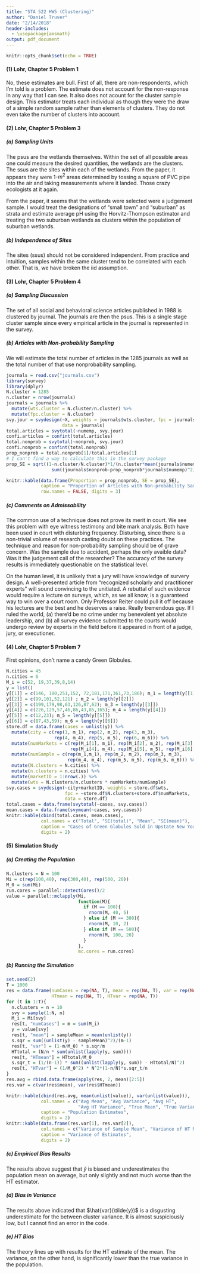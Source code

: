 ```yaml
---
title: "STA 522 HW5 (Clustering)"
author: "Daniel Truver"
date: "2/14/2018"
header-includes:
  - \usepackage{amsmath}
output: pdf_document
---
```


```r
knitr::opts_chunk$set(echo = TRUE)
```

#### (1) Lohr, Chapter 5 Problem 1

No, these estimates are bull. First of all, there are non-respondents, which I'm told is a problem. The estimate does not account for the non-response in any way that I can see. It also does not acount for the cluster sample design. This estimator treats each individual as though they were the draw of a simple random sample rather than elements of clusters. They do not even take the number of clusters into account. 

#### (2) Lohr, Chapter 5 Problem 3

##### (a) Sampling Units 

The psus are the wetlands themselves. Within the set of all possible areas one could measure the desired quantities, the wetlands are the clusters. The ssus are the sites within each of the wetlands. From the paper, it appears they were 1-$m^2$ areas determined by tossing a square of PVC pipe into the air and taking measurements where it landed. Those crazy ecologists at it again. 

From the paper, it seems that the wetlands were selected were a judgement sample. I would treat the designations of "small town" and "suburban" as strata and estimate average pH using the Horvitz-Thompson estimator and treating the two suburban wetlands as clusters within the population of suburban wetlands. 

##### (b) Independence of Sites

The sites (ssus) should not be considered independent. From practice and intuition, samples within the same cluster tend to be correlated with each other. That is, we have broken the iid assumption. 

#### (3) Lohr, Chapter 5 Problem 4

##### (a) Sampling Discussion

The set of all social and behavioral science articles published in 1988 is clustered by journal. The journals are then the psus. This is a single stage cluster sample since every empirical article in the journal is represented in the survey.  

##### (b) Articles with Non-probability Sampling

We will estimate the total number of articles in the 1285 journals as well as the total number of that use nonprobability sampling. 

```r
journals = read.csv("journals.csv") 
library(survey)
library(dplyr)
N.cluster = 1285
n.cluster = nrow(journals)
journals = journals %>%
  mutate(wts.cluster = N.cluster/n.cluster) %>%
  mutate(fpc.cluster = N.cluster) 
svy.jour = svydesign(~X, weights = journals$wts.cluster, fpc = journals$fpc.cluster,
                     data = journals)
total.articles = svytotal(~numemp, svy.jour)
confi.articles = confint(total.articles)
total.nonprob = svytotal(~nonprob, svy.jour)
confi.nonprob = confint(total.nonprob)
prop_nonprob = total.nonprob[1]/total.articles[1]
# I can't find a way to calculate this in the survey package
prop_SE = sqrt((1-n.cluster/N.cluster)*1/(n.cluster*mean(journals$numemp)^2)*
                 sum((journals$nonprob-prop_nonprob*journals$numemp)^2)/(n.cluster-1))
```

```r
knitr::kable(data.frame(Proportion = prop_nonprob, SE = prop_SE),
             caption = "Proportion of Articles with Non-probability Sample",
             row.names = FALSE, digits = 3)
```

##### (c) Comments on Admissability

The common use of a technique does not prove its merit in court. We see this problem with eye witness testimony and bite mark analysis. Both have been used in court with disturbing frequency. Disturbing, since there is a non-trivial volume of research casting doubt on these practices. The technique and reason for non-probability sampling should be of grave concern. Was the sample due to accident, perhaps the only avaible data? Was it the judgement call of the researcher? The accuracy of the survey results is immediately questionable on the statistical level. 

On the human level, it is unlikely that a jury will have knowledge of survery design. A well-presented article from "recognized scholarly and practitioner experts" will sound convincing to the unitiated. A rebuttal of such evidence would require a lecture on surveys, which, as we all know, is a guaranteed way  to win over a court room. Only Professor Reiter could pull it off because his lectures are the best and he deserves a raise. Really tremendous guy. If I ruled the world, (a) there'd be no crime under my benevolent yet absolute leadership, and (b) all survey evidence submitted to the courts would undergo review by experts in the field before it appeared in front of a judge, jury, or executioner.

#### (4) Lohr, Chapter 5 Problem 7

First opinions, don't name a candy Green Globules. 

```r
N.cities = 45
n.cities = 6
M_i = c(52, 19,37,39,8,14)
y = list()
y[[1]] = c(146, 180,251,152, 72,181,171,361,73,186); m_1 = length(y[[1]])
y[[2]] = c(99,101,52,121) ; m_2 = length(y[[2]])
y[[3]] = c(199,179,98,63,126,87,62); m_3 = length(y[[3]])
y[[4]] = c(226,129,57,46,86,43,85,165); m_4 = length(y[[4]])
y[[5]] = c(12,23); m_5 = length(y[[5]])
y[[6]] = c(87,43,59); m_6 = length(y[[6]])
store.df = data.frame(cases = unlist(y)) %>%
  mutate(city = c(rep(1, m_1), rep(2, m_2), rep(3, m_3), 
                  rep(4, m_4), rep(5, m_5), rep(6, m_6))) %>%
  mutate(numMarkets = c(rep(M_i[1], m_1), rep(M_i[2], m_2), rep(M_i[3], m_3),
                        rep(M_i[4], m_4), rep(M_i[5], m_5), rep(M_i[6], m_6))) %>%
  mutate(numSample = c(rep(m_1,m_1), rep(m_2, m_2), rep(m_3, m_3),
                       rep(m_4, m_4), rep(m_5, m_5), rep(m_6, m_6))) %>%
  mutate(N.clusters = N.cities) %>%
  mutate(n.clusters = n.cities) %>%
  mutate(marketID = 1:nrow(.)) %>%
  mutate(wts = N.clusters/n.clusters * numMarkets/numSample)
svy.cases = svydesign(~city+marketID, weights = store.df$wts, 
                      fpc = ~store.df$N.clusters+store.df$numMarkets,
                      data = store.df)
total.cases = data.frame(svytotal(~cases, svy.cases))
mean.cases = data.frame(svymean(~cases, svy.cases))
knitr::kable(cbind(total.cases, mean.cases), 
             col.names = c("Total", "SE(total)", "Mean", "SE(mean)"),
             caption = "Cases of Green Globules Sold in Upstate New York Supermarkets",
             digits = 2)
```


#### (5) Simulation Study

##### (a) Creating the Population 

```r
N.clusters = N = 100
Mi = c(rep(100,40), rep(300,40), rep(500, 20))
M_0 = sum(Mi)
run.cores = parallel::detectCores()/2
value = parallel::mclapply(Mi,
                           function(M){
                             if (M == 100){
                               rnorm(M, 40, 5)
                             } else if (M == 300){
                               rnorm(M, 10, 2)
                             } else if (M == 500){
                               rnorm(M, 100, 20)
                             }
                           },
                           mc.cores = run.cores)
```

##### (b) Running the Simulation

```r
set.seed(2)
T = 1000
res = data.frame(numCases = rep(NA, T), mean = rep(NA, T), var = rep(NA, T),
                 HTmean = rep(NA, T), HTvar = rep(NA, T))
for (t in 1:T){
  n.clusters = n = 10
  svy = sample(1:N, n)
  M_i = Mi[svy] 
  res[t, "numCases"] = m = sum(M_i)
  y = value[svy]
  res[t, "mean"] = sampleMean = mean(unlist(y))
  s.sqr = sum((unlist(y) - sampleMean)^2)/(m-1)
  res[t, "var"] = (1-m/M_0) * s.sqr/m 
  HTtotal = (N/n * sum(unlist(lapply(y, sum))))
  res[t, "HTmean"] = HTtotal/M_0
  s.sqr_t = (1/(n-1)) * sum((unlist(lapply(y, sum)) - HTtotal/N)^2)
  res[t, "HTvar"] = (1/M_0^2) * N^2*(1-n/N)*s.sqr_t/n
}
res.avg = rbind.data.frame(apply(res, 2, mean)[2:5])
res.var = c(var(res$mean), var(res$HTmean))
```

```r
knitr::kable(cbind(res.avg, mean(unlist(value)), var(unlist(value))), 
             col.names = c("Avg Mean", "Avg Variance", "Avg HT", 
                           "Avg HT Variance", "True Mean", "True Variance"),
             caption = "Population Estimates",
             digits = 2)
knitr::kable(data.frame(res.var[1], res.var[2]),
             col.names = c("Variance of Sample Mean", "Variance of HT Mean"),
             caption = "Variance of Estimates",
             digits = 2)
```

##### (c) Empirical Bias Results

The results above suggest that $\tilde{y}$ is biased and underestimates the population mean on average, but only slightly and not much worse than the HT estimator. 

##### (d) Bias in Variance

The results above indicated that $\hat{var}(\tilde{y})$ is a disgusting underestimate for the between cluster variance. It is almost suspiciously low, but I cannot find an error in the code.

##### (e) HT Bias

The theory lines up with results for the HT estimate of the mean. The variance, on the other hand, is significantly lower than the true variance in the population.
